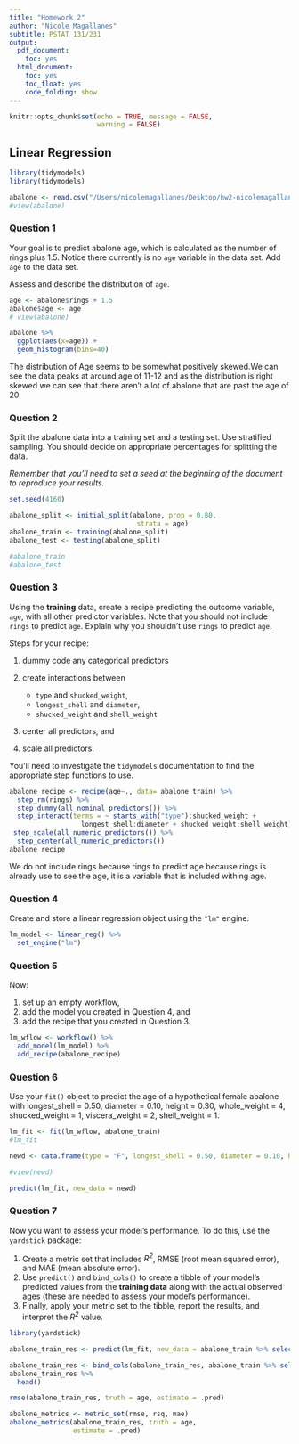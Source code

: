 ```yaml
---
title: "Homework 2"
author: "Nicole Magallanes"
subtitle: PSTAT 131/231
output:
  pdf_document:
    toc: yes
  html_document:
    toc: yes
    toc_float: yes
    code_folding: show
---
```


```r
knitr::opts_chunk$set(echo = TRUE, message = FALSE,
                      warning = FALSE)
```

## Linear Regression
```r
library(tidymodels)
library(tidymodels)

abalone <- read.csv("/Users/nicolemagallanes/Desktop/hw2-nicolemagallanes/abalone.csv")
#view(abalone)
```


### Question 1

Your goal is to predict abalone age, which is calculated as the number of rings plus 1.5. Notice there currently is no `age` variable in the data set. Add `age` to the data set.

Assess and describe the distribution of `age`.

```r
age <- abalone$rings + 1.5
abalone$age <- age
# view(abalone)

abalone %>%
  ggplot(aes(x=age)) +
  geom_histogram(bins=40)
```

The distribution of Age seems to be somewhat positively skewed.We can see the data peaks at around age of 11-12 and as the distribution is right skewed we can see that there aren't a lot of abalone that are past the age of 20. 

### Question 2

Split the abalone data into a training set and a testing set. Use stratified sampling. You should decide on appropriate percentages for splitting the data.

*Remember that you'll need to set a seed at the beginning of the document to reproduce your results.*

```r
set.seed(4160)

abalone_split <- initial_split(abalone, prop = 0.80,
                                strata = age)
abalone_train <- training(abalone_split)
abalone_test <- testing(abalone_split)

#abalone_train
#abalone_test
```

### Question 3

Using the **training** data, create a recipe predicting the outcome variable, `age`, with all other predictor variables. Note that you should not include `rings` to predict `age`. Explain why you shouldn't use `rings` to predict `age`.

Steps for your recipe:

1.  dummy code any categorical predictors

2.  create interactions between

    -   `type` and `shucked_weight`,
    -   `longest_shell` and `diameter`,
    -   `shucked_weight` and `shell_weight`

3.  center all predictors, and

4.  scale all predictors.

You'll need to investigate the `tidymodels` documentation to find the appropriate step functions to use.

```r
abalone_recipe <- recipe(age~., data= abalone_train) %>%
  step_rm(rings) %>%
  step_dummy(all_nominal_predictors()) %>%
  step_interact(terms = ~ starts_with("type"):shucked_weight +
                  longest_shell:diameter + shucked_weight:shell_weight) %>% 
 step_scale(all_numeric_predictors()) %>%
  step_center(all_numeric_predictors())
abalone_recipe
```
We do not include rings because rings to predict age because rings is already use to see the age, it is a variable that is included withing age. 

### Question 4

Create and store a linear regression object using the `"lm"` engine.
```r
lm_model <- linear_reg() %>%
  set_engine("lm")
```

### Question 5

Now:

1.  set up an empty workflow,
2.  add the model you created in Question 4, and
3.  add the recipe that you created in Question 3.

```r
lm_wflow <- workflow() %>%
  add_model(lm_model) %>%
  add_recipe(abalone_recipe)
```


### Question 6

Use your `fit()` object to predict the age of a hypothetical female abalone with longest_shell = 0.50, diameter = 0.10, height = 0.30, whole_weight = 4, shucked_weight = 1, viscera_weight = 2, shell_weight = 1.

```r
lm_fit <- fit(lm_wflow, abalone_train)
#lm_fit

newd <- data.frame(type = "F", longest_shell = 0.50, diameter = 0.10, height = 0.30, whole_weight = 4, shucked_weight = 1, viscera_weight = 2, shell_weight = 1, rings = 0)

#view(newd)

predict(lm_fit, new_data = newd)
```

### Question 7

Now you want to assess your model's performance. To do this, use the `yardstick` package:

1.  Create a metric set that includes *R^2^*, RMSE (root mean squared error), and MAE (mean absolute error).
2.  Use `predict()` and `bind_cols()` to create a tibble of your model's predicted values from the **training data** along with the actual observed ages (these are needed to assess your model's performance).
3.  Finally, apply your metric set to the tibble, report the results, and interpret the *R^2^* value.

```r
library(yardstick)

abalone_train_res <- predict(lm_fit, new_data = abalone_train %>% select(-age))

abalone_train_res <- bind_cols(abalone_train_res, abalone_train %>% select(age))
abalone_train_res %>% 
  head()

rmse(abalone_train_res, truth = age, estimate = .pred)

abalone_metrics <- metric_set(rmse, rsq, mae)
abalone_metrics(abalone_train_res, truth = age, 
                estimate = .pred)

```

